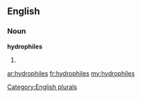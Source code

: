 ==English==

===Noun===
'''hydrophiles'''

# {{plural of|[[hydrophile]]}}

[[Category:English plurals]]

[[ar:hydrophiles]]
[[fr:hydrophiles]]
[[my:hydrophiles]]